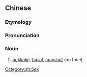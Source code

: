 {{also|颜射}}
==Chinese==
{{zh-forms|s=颜射}}
{{wikipedia|lang=zh|顏射}}

===Etymology===
{{zh-compound|顏|射|face|to shoot, to discharge}}

===Pronunciation===
{{zh-pron
|m=yánshè
|c=ngaan4 se6
|cat=n
}}

===Noun===
{{zh-noun}}

# [[bukkake]], [[facial]], [[cumshot]] (on face)

[[Category:zh:Sex]]
